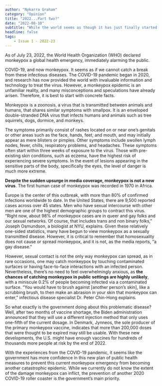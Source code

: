 ```yaml
---
author: "Nykarra Graham"
category: "Opinion"
title: "2022...Part two?"
date: "2022-08-10"
subtitle: "While the world seems as though it has just finally started to recover from the global, chaotic pandemic of covid-19, the recent, climbing monkeypox cases may lead one to think otherwise."
headline: false
tags:
    - Issue 1 - 2022-23
---
```


As of July 23, 2022, the World Health Organization (WHO) declared monkeypox a global health emergency, immediately alarming the public. 

COVID-19, and now monkeypox. It seems as if we cannot catch a break from these infectious diseases. The COVID-19 pandemic began in 2020, and research has now provided the world with invaluable information and technology to treat the virus. However, a monkeypox epidemic is an unfamiliar reality, and many misconceptions and speculations have already arisen. Therefore, it is best to start with concrete facts. 

Monkeypox is a zoonosis, a virus that is transmitted between animals and humans, that shares similar symptoms with smallpox. It is an enveloped double-stranded DNA virus that infects humans and animals such as tree squirrels, dogs, dormice, and monkeys. 

The symptoms primarily consist of rashes located on or near one’s genitals or other areas such as the face, hands, feet, and mouth, and may initially appear as mere blisters or pimples. Other symptoms include swollen lymph nodes, fever, chills, respiratory problems, and headaches. These symptoms often start within three weeks of exposure to the virus. Those with pre-existing skin conditions, such as eczema, have the highest risk of experiencing severe symptoms. In the event of lesions appearing in the sensitive parts of the body, specifically the eyes, the level of danger is much more extreme. 

**Despite the sudden upsurge in media coverage, monkeypox is not a new virus**.  The first human case of monkeypox was recorded in 1970 in Africa. 

Europe is the center of this outbreak, with more than 80% of confirmed infections worldwide to date. In the United States, there are 9,500 reported cases across over 45 states. Men who have sexual intercourse with other men are one of the highest demographic groups to contract this virus. “Right now, about 98% of monkeypox cases are in queer and gay folks and our sexual networks. Of course, that includes trans and non binary folks,” Joseph Osmundson, a biologist at NYU, explains. Given these relatively one-sided statistics, many have begun to view monkeypox as a sexually transmitted disease. However, it is critical to remember that homosexuality does not cause or spread monkeypox, and it is not, as the media reports, “a gay disease.”

However, sexual contact is not the only way monkeypox can spread, as in rare occasions, one may catch monkeypox by touching contaminated surfaces or having face-to-face interactions with an infected person. Nevertheless, there’s no need to feel overwhelmingly anxious, as **the chances of catching monkeypox in public settings are highly unlikely**, with a miniscule 0.2% of people becoming infected via a contaminated surface. “You would have to brush against [another person’s skin], like a scrubbing brush, to then make an abrasion in your skin that monkeypox can enter,” infectious disease specialist Dr. Peter Chin-Hong explains. 

So what exactly is the government doing about this problematic disease? Well, after two months of vaccine shortage, the Biden administration announced that they will use a different injection method that only uses one-fifth of the current dosage. In Denmark, Jynneos, the sole producer of the primary monkeypox vaccine, indicates that more than 200,000 doses that were thought to be expired may still be usable. With these new developments, the U.S. might have enough vaccines for hundreds of thousands more people at risk by the end of 2022. 

With the experiences from the COVID-19 pandemic, it seems like the government has more confidence in this new plan of public health measures to prevent this current monkeypox emergency from becoming another catastrophic epidemic. While we currently do not know the extent of the damage monkeypox can inflict, the prevention of another 2020 COVID-19 roller coaster is the government’s main priority.